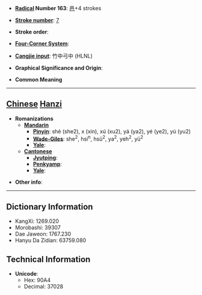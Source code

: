 * '''[[Wiktionary:Chinese radical index| Radical]] Number 163''': [[Wiktionary:Chinese radical index 邑|邑]]+4 strokes

* '''[[Wiktionary:Chinese total strokes index|Stroke number]]''': [[Wiktionary:Chinese total strokes index 7|7]]

* '''Stroke order''': 

* '''[[Wiktionary:Chinese four corner index|Four-Corner System]]''': 

* '''[[Wiktionary:Chinese Cangjie index|Cangjie input]]''': 竹中弓中 (HLNL)

* '''Graphical Significance and Origin''': 

* '''Common Meaning'''

----

== [[Chinese]] [[Hanzi]] ==

* '''Romanizations'''
** '''[[Mandarin]]'''
*** '''[[Pinyin]]''': shé (she2), x (xin), xú (xu2), yá (ya2), yé (ye2), yú (yu2)
*** '''[[Wade-Giles]]''': she<sup>2</sup>, hsi<sup>n</sup>, hsü<sup>2</sup>, ya<sup>2</sup>, yeh<sup>2</sup>, yü<sup>2</sup>
*** '''[[Yale]]''': 
** '''[[Cantonese]]'''
*** '''[[Jyutping]]''':
*** '''[[Penkyamp]]''': 
*** '''[[Yale]]''': 

* '''Other info''': 

----

== Dictionary Information ==

* KangXi: 1269.020
* Morobashi: 39307
* Dae Jaweon: 1767.230
* Hanyu Da Zidian: 63759.080

== Technical Information ==

* '''Unicode''':
** Hex: 90A4
** Decimal: 37028